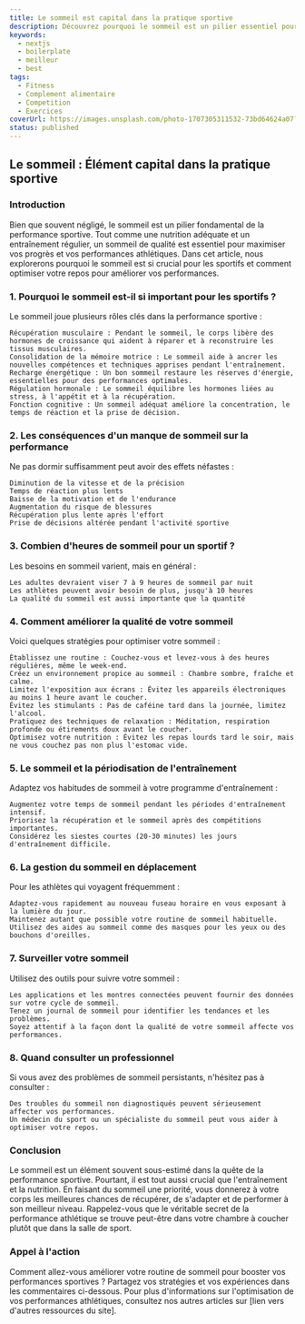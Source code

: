 ```yaml
---
title: Le sommeil est capital dans la pratique sportive
description: Découvrez pourquoi le sommeil est un pilier essentiel pour optimiser vos performances sportives. Explorez ses bienfaits sur la récupération, la progression et l'équilibre général, et apprenez à améliorer votre qualité de sommeil pour atteindre vos objectifs.
keywords:
  - nextjs
  - boilerplate
  - meilleur
  - best
tags:
  - Fitness
  - Complement alimentaire
  - Competition
  - Exercices
coverUrl: https://images.unsplash.com/photo-1707305311532-73bd64624a07?q=80&w=2970&auto=format&fit=crop&ixlib=rb-4.0.3&ixid=M3wxMjA3fDB8MHxwaG90by1wYWdlfHx8fGVufDB8fHx8fA%3D%3D
status: published
---
```

## Le sommeil : Élément capital dans la pratique sportive
### Introduction

Bien que souvent négligé, le sommeil est un pilier fondamental de la performance sportive. Tout comme une nutrition adéquate et un entraînement régulier, un sommeil de qualité est essentiel pour maximiser vos progrès et vos performances athlétiques. Dans cet article, nous explorerons pourquoi le sommeil est si crucial pour les sportifs et comment optimiser votre repos pour améliorer vos performances.
### 1. Pourquoi le sommeil est-il si important pour les sportifs ?

Le sommeil joue plusieurs rôles clés dans la performance sportive :

    Récupération musculaire : Pendant le sommeil, le corps libère des hormones de croissance qui aident à réparer et à reconstruire les tissus musculaires.
    Consolidation de la mémoire motrice : Le sommeil aide à ancrer les nouvelles compétences et techniques apprises pendant l'entraînement.
    Recharge énergétique : Un bon sommeil restaure les réserves d'énergie, essentielles pour des performances optimales.
    Régulation hormonale : Le sommeil équilibre les hormones liées au stress, à l'appétit et à la récupération.
    Fonction cognitive : Un sommeil adéquat améliore la concentration, le temps de réaction et la prise de décision.

### 2. Les conséquences d'un manque de sommeil sur la performance

Ne pas dormir suffisamment peut avoir des effets néfastes :

    Diminution de la vitesse et de la précision
    Temps de réaction plus lents
    Baisse de la motivation et de l'endurance
    Augmentation du risque de blessures
    Récupération plus lente après l'effort
    Prise de décisions altérée pendant l'activité sportive

### 3. Combien d'heures de sommeil pour un sportif ?

Les besoins en sommeil varient, mais en général :

    Les adultes devraient viser 7 à 9 heures de sommeil par nuit
    Les athlètes peuvent avoir besoin de plus, jusqu'à 10 heures
    La qualité du sommeil est aussi importante que la quantité

### 4. Comment améliorer la qualité de votre sommeil

Voici quelques stratégies pour optimiser votre sommeil :

    Établissez une routine : Couchez-vous et levez-vous à des heures régulières, même le week-end.
    Créez un environnement propice au sommeil : Chambre sombre, fraîche et calme.
    Limitez l'exposition aux écrans : Évitez les appareils électroniques au moins 1 heure avant le coucher.
    Évitez les stimulants : Pas de caféine tard dans la journée, limitez l'alcool.
    Pratiquez des techniques de relaxation : Méditation, respiration profonde ou étirements doux avant le coucher.
    Optimisez votre nutrition : Évitez les repas lourds tard le soir, mais ne vous couchez pas non plus l'estomac vide.

### 5. Le sommeil et la périodisation de l'entraînement

Adaptez vos habitudes de sommeil à votre programme d'entraînement :

    Augmentez votre temps de sommeil pendant les périodes d'entraînement intensif.
    Priorisez la récupération et le sommeil après des compétitions importantes.
    Considérez les siestes courtes (20-30 minutes) les jours d'entraînement difficile.

### 6. La gestion du sommeil en déplacement

Pour les athlètes qui voyagent fréquemment :

    Adaptez-vous rapidement au nouveau fuseau horaire en vous exposant à la lumière du jour.
    Maintenez autant que possible votre routine de sommeil habituelle.
    Utilisez des aides au sommeil comme des masques pour les yeux ou des bouchons d'oreilles.

### 7. Surveiller votre sommeil

Utilisez des outils pour suivre votre sommeil :

    Les applications et les montres connectées peuvent fournir des données sur votre cycle de sommeil.
    Tenez un journal de sommeil pour identifier les tendances et les problèmes.
    Soyez attentif à la façon dont la qualité de votre sommeil affecte vos performances.

### 8. Quand consulter un professionnel

Si vous avez des problèmes de sommeil persistants, n'hésitez pas à consulter :

    Des troubles du sommeil non diagnostiqués peuvent sérieusement affecter vos performances.
    Un médecin du sport ou un spécialiste du sommeil peut vous aider à optimiser votre repos.

### Conclusion

Le sommeil est un élément souvent sous-estimé dans la quête de la performance sportive. Pourtant, il est tout aussi crucial que l'entraînement et la nutrition. En faisant du sommeil une priorité, vous donnerez à votre corps les meilleures chances de récupérer, de s'adapter et de performer à son meilleur niveau. Rappelez-vous que le véritable secret de la performance athlétique se trouve peut-être dans votre chambre à coucher plutôt que dans la salle de sport.

### Appel à l'action

Comment allez-vous améliorer votre routine de sommeil pour booster vos performances sportives ? Partagez vos stratégies et vos expériences dans les commentaires ci-dessous. Pour plus d'informations sur l'optimisation de vos performances athlétiques, consultez nos autres articles sur [lien vers d'autres ressources du site].